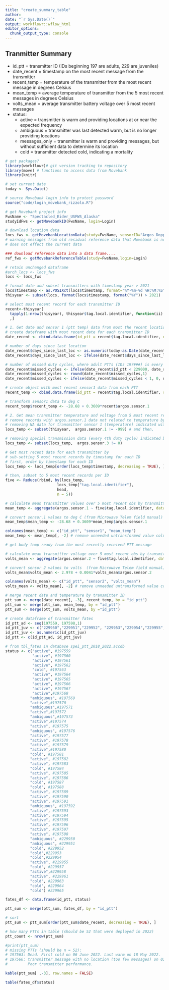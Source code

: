 ```yaml
---
title: "create_summary_table"
author: 
date: "`r Sys.Date()`"
output: workflowr::wflow_html
editor_options:
  chunk_output_type: console
---
```


## Tranmitter Summary

* id_ptt = transmitter ID (IDs beginning 197 are adults, 229 are juveniles)
* date_recent = timestamp on the most recent message from the transmitter
* recent_temp = temperature of the transmitter from the most recent message in degrees Celsius
* mean_temp = average temperature of transmitter from the 5 most recent messages in degrees Celsius
* volts_mean = average transmitter battery voltage over 5 most recent messages
* status: 
  + active = transmitter is warm and providing locations at or near the expected frequency
  + ambiguous = transmitter was last detected warm, but is no longer providing locations
  + messages_only = transmitter is warm and providing messages, but without sufficient data to determine its location
  + cold = transmitter detected cold, indicating a mortality
        

```r
# got packages?
library(workflowr)# git version tracking to repository
library(move) # functions to access data from Movebank
library(knitr)
```

```r
# set current date
today <- Sys.Date()

# source Movebank login info to protect password
source("code/login_movebank_rizzolo.R")

# get Movebank project info
FwsName <- "Spectacled_Eider_USFWS_Alaska"
studyIdFws <- getMovebankID(FwsName, login=Login)

# download location data
locs_fws <- getMovebankLocationData(study=FwsName, sensorID="Argos Doppler Shift", login=Login, includeOutliers=TRUE)
# warning messages from old residual reference data that Movebank is not deleting with each new ref data upload, for some reason
# does not effect the current data

### download reference data into a data frame....
ref_fws <- getMovebankReferenceTable(study=FwsName,login=Login)

# retain unchanged dataframe
#arch_locs <- locs_fws
locs <- locs_fws

# format date and subset transmitters with timestamp year > 2021
locs$timestamp <- as.POSIXct(locs$timestamp, format="%Y-%m-%d %H:%M:%S", tz = 'UTC')
thisyear <- subset(locs, format(locs$timestamp, format("%Y")) > 2021)

# select most recent record for each transmitter ID
recent<-thisyear[
  tapply(1:nrow(thisyear), thisyear$tag.local.identifier, function(ii) ii[which.max(thisyear$timestamp[ii])])
  ,]

# 1. Get date and sensor 1 (ptt temp) data from most the recent location for each transmitter ID ####
# create dateframe with most recent date for each transmitter ID
date_recent <- cbind.data.frame(id_ptt = recent$tag.local.identifier, date_recent = recent$timestamp)

# number of days since last location
date_recent$days_since_last_loc <- as.numeric(today-as.Date(date_recent$date_recent))
date_recent$days_since_last_loc <- ifelse(date_recent$days_since_last_loc < 1, 0, date_recent$days_since_last_loc)

# number of missed duty cycles, where adult PTTs (IDs 197###) is every 7 d, and juveniles (221###) is every 2 d
date_recent$missed_cycles <- ifelse(date_recent$id_ptt < 229000, date_recent$days_since_last_loc/7, date_recent$days_since_last_loc/2)
date_recent$missed_cycles <- round(date_recent$missed_cycles,1)
date_recent$missed_cycles <- ifelse(date_recent$missed_cycles < 1, 0, date_recent$missed_cycles)

# create object with most recent sensor1 data from each PTT
recent_temp <- cbind.data.frame(id_ptt = recent$tag.local.identifier, recent_temp = recent$argos.sensor.1)

# transform sensor1 data to deg C
recent_temp$recent_temp <- -28.68 + 0.3609*recent$argos.sensor.1

# 2. Get mean transmitter temperature and voltage from 5 most recent records for each transmitter ID ####
# remove records with argos.sensor.1 data not related to temperature by first...
# removing NA data for transmitter sensor 1 (temperature) indicated with -999
locs_temp <- subset(thisyear,  argos.sensor.1 != -999) # and then,

# removing special transmission data (every 4th duty cycle) indicated by  argos.sensor.3 = 0 (see MTI Battery Powered PTT-100 Field Manual, p 17)
locs_temp <- subset(locs_temp,  argos.sensor.3 != 0)

# Get most recent data for each transmitter by
# sub-setting 5 most recent records by timestamp for each ID
# first, order by timestamp for each ID
locs_temp <- locs_temp[order(locs_temp$timestamp, decreasing = TRUE), ]

# then, subset to 5 most recent records per ID
five <- Reduce(rbind, by(locs_temp,
                       locs_temp["tag.local.identifier"],
                       head,
                       n = 5))

# calculate mean transmitter values over 5 most recent obs by transmitter
mean_temp <- aggregate(argos.sensor.1 ~ five$tag.local.identifier, data = five, FUN="mean")

# convert sensor.1 values to deg C (from Microwave Telem field manual)
mean_temp$mean_temp <- -28.68 + 0.3609*mean_temp$argos.sensor.1

colnames(mean_temp) <- c("id_ptt", "sensor1", "mean_temp")
mean_temp <- mean_temp[, -2] # remove unneeded untransformed value column

# get body temp ready from the most recently received PTT message

# calculate mean transmitter voltage over 5 most recent obs by transmitter
volts_mean <- aggregate(argos.sensor.2 ~ five$tag.local.identifier, data = five, FUN="mean")

# convert sensor 2 values to volts  (from Microwave Telem field manual)
volts_mean$volts_mean <- 2.978 + 0.0041*volts_mean$argos.sensor.2

colnames(volts_mean) <- c("id_ptt", "sensor2", "volts_mean")
volts_mean <- volts_mean[, -2] # remove unneeded untransformed value column

# merge recent date and temperature by transmitter ID
ptt_sum <- merge(date_recent[, -3], recent_temp, by = "id_ptt")
ptt_sum <- merge(ptt_sum, mean_temp, by = "id_ptt")
ptt_sum <- merge(ptt_sum, volts_mean, by ="id_ptt")

# create dataframe of transmitter fates
id_ptt_ad <- seq(197559, 197598,1)
id_ptt_juv <- c("229950","229951","229952", "229953","229954","229955","229957","229958","229961","229963","229964","229965")
id_ptt_juv <- as.numeric(id_ptt_juv)
id_ptt <- c(id_ptt_ad, id_ptt_juv)

# from tbl_fates in database spei_ptt_2018_2022.accdb
status <- c("active", #197559
            "active", #197560
            "active", #197561
            "active", #197562
            "cold", #197563
            "active", #197564
            "active", #197565
            "active", #197566
            "active", #197567
            "active",#197568
           "ambiguous", #197569
           "active",#197570
           "ambiguous",#197571
           "active",#197572
           "ambiguous",#197573
           "active",#197574
           "active", #197575
           "ambiguous", #197576
           "active", #197577
           "active", #197578
           "active", #197579
           "active",#197580
           "cold", #197581 
           "active", #197582
           "active", #197583
           "cold", #197584
           "active", #197585
           "active", #197586
           "cold", #197587
           "cold", #197588
           "active", #197589
           "active", #197590
           "active", #197591
           "ambiguous", #197592
           "active", #197593
           "active", #197594
           "active", #197595
           "active", #197596
           "active", #197597
           "active", #197598
           "ambiguous", #229950
           "ambiguous", #229951
           "cold", #229952
           "cold",#229953
           "cold",#229954
           "active", #229955
           "cold", #229957
           "active",#229958
           "active", #229961
           "cold", #229963
           "cold", #229964
           "cold") #229965

fates_df <- data.frame(id_ptt, status)

ptt_sum <- merge(ptt_sum, fates_df, by = "id_ptt")

# sort
ptt_sum <- ptt_sum[order(ptt_sum$date_recent, decreasing = TRUE), ]

# how many PTTs in table (should be 52 that were deployed in 2022)
ptt_count <- nrow(ptt_sum)

#print(ptt_sum)
# missing PTTs (should be n = 52):
# 197563: Dead. First cold on 06 June 2022. Last warm on 18 May 2022.
# 197566: transmitter message with no location (too few messages) on 02 Nov 2022, at which time PTT was warm. Last message with location was 12 June 2022.
#         Poor transmitter performance.

kable(ptt_sum[ ,-3], row.names = FALSE)
```

```r
table(fates_df$status)
```

